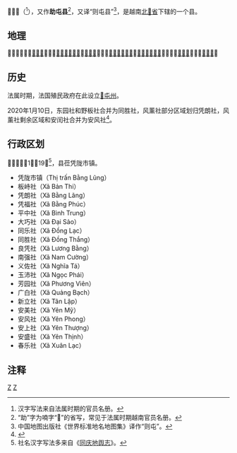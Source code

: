 {{全局僻字|𣷭|左“氵”右“彼”}}
{{全局僻字|𠀧|左「巴」右「三」}}
{{全局僻字|𣴓|氵件}}
{{全局僻字|𢄂|上“助”下“市”}}

{{Infobox Settlement
|name                   = 𢄂屯县
|settlement_type        = 县
|official_name          = 
|other_name             = 
|native_name            = {{lang|vi|Huyện Chợ Đồn}}
|nickname               = 
|motto                  = 
|image_skyline          = Thitranbanglung.jpg
|imagesize              = 
|image_caption          = 
|image_flag             = 
|flag_size              = 
|image_seal             = 
|seal_size              = 
|image_shield           = 
|shield_size            = 
|image_blank_emblem     = 
|blank_emblem_size      = 
|image_map              = {{Infobox mapframe|frame-width=250|zoom=10}}
|mapsize                = 
|map_caption            = 
|image_map1             = 
|mapsize1               = 
|map_caption1           = 
|pushpin_map            = Vietnam
|pushpin_label_position = bottom
|pushpin_map_caption    = 
|pushpin_map1           = 
|pushpin_label_position1= 
|pushpin_map_caption1   = 
|subdivision_type       = 国家
|subdivision_name       = {{flag|Vietnam}}
|subdivision_type1      = [[越南行政区划|省]]
|subdivision_name1      = [[北𣴓省|北𣴓省]]
|subdivision_type2      = 行政区划
|subdivision_name2      = 1市镇19社
|subdivision_type3      = 
|subdivision_name3      = 
|seat_type              = 县莅
|seat                   = {{link-vi|凭陇市镇|Bằng Lũng}}
|government_type        = 
|leader_title           = 
|leader_name            = 
|leader_title1          = 
|leader_name1           = 
|established_title      = 
|established_date       = 
|area_magnitude         = 
|unit_pref              = 
|area_footnotes         = 
|area_total_km2         = 912
|area_land_km2          = 
|area_water_km2         = 
|area_water_percent     = 
|area_urban_km2         = 
|area_metro_km2         = 
|population_as_of       = 2019年
|population_footnotes   = 
|population_note        = 
|population_total       = 49554
|population_density_km2 = auto
|population_metro             = 
|population_density_metro_km2 = 
|population_urban             = 
|population_density_urban_km2 = 
|timezone               = [[越南标准时间|越南标准时间]]
|utc_offset             = +7
|elevation_footnotes    = 
|elevation_m            = 
|coor_type              = 
|coordinates            = 
|postal_code_type       = 
|postal_code            = 
|area_code              = 
|website                = [http://chodon.backan.gov.vn 𢄂屯县电子信息门户网站]
|footnotes              = 
}}
'''𢄂屯县'''（{{vie|v='''Huyện Chợ Đồn'''|hn=縣𢄂屯}}<ref>汉字写法来自法属时期的官员名册。</ref>），又作'''助屯县'''<ref>“助”字为喃字“𢄂”的省写，常见于法属时期越南官员名册。</ref>，又译“则屯县”<ref>中国地图出版社《世界标准地名地图集》译作“则屯”。</ref>，是越南[[北𣴓省|北𣴓省]]下辖的一个县。

==地理==
𢄂屯县东北接[[𠀧𣷭县|𠀧𣷭县]]；西接[[宣光省|宣光省]][[那𧯄县|那𧯄县]]和[[霑化县_(越南)|霑化县]]；南接[[宣光省|宣光省]][[安山县|安山县]]和[[太原省|太原省]][[定化县|定化县]]；东南接[[𢄂买县_(北𣴓省)|𢄂买县]]；东接[[白通县|白通县]]。

==历史==
法属时期，法国殖民政府在此设立[[𢄂屯州|𢄂屯州]]。

2020年1月10日，东园社和野板社合并为同胜社，风薰社部分区域划归凭朗社，风薰社剩余区域和安闰社合并为安风社<ref>{{Cite web |url=http://vanban.chinhphu.vn/portal/page/portal/chinhphu/hethongvanban?mode=detail&document_id=199006 |title=Nghị quyết số 855/NQ-UBTVQH14 của ỦY BAN THƯỜNG VỤ QUỐC HỘI : Về việc sắp xếp các đơn vị hành chính cấp xã thuộc tỉnh Bắc Kạn |accessdate=2020-02-05 |archive-date=2020-05-22 |archive-url=https://web.archive.org/web/20200522053647/http://vanban.chinhphu.vn/portal/page/portal/chinhphu/hethongvanban?mode=detail&document_id=199006 |dead-url=no }}</ref>。

==行政区划==
𢄂屯县下辖1市镇19社<ref>社名汉字写法多来自《[[同庆地舆志|同庆地舆志]]》。</ref>，县莅凭陇市镇。
*凭陇市镇（Thị trấn Bằng Lũng）
*板峙社（Xã Bản Thi）
*凭朗社（Xã Bằng Lãng）
*凭福社（Xã Bằng Phúc）
*平中社（Xã Bình Trung）
*大巧社（Xã Đại Sảo）
*同乐社（Xã Đồng Lạc）
*同胜社（Xã Đồng Thắng）
*良凭社（Xã Lương Bằng）
*南强社（Xã Nam Cường）
*义佐社（Xã Nghĩa Tá）
*玉沛社（Xã Ngọc Phái）
*芳园社（Xã Phương Viên）
*广白社（Xã Quảng Bạch）
*新立社（Xã Tân Lập）
*安美社（Xã Yên Mỹ）
*安风社（Xã Yên Phong）
*安上社（Xã Yên Thượng）
*安盛社（Xã Yên Thịnh）
*春乐社（Xã Xuân Lạc）

==注释==
{{reflist}}

{{北𣴓省行政区划}}
{{越南东北部之县市镇区域划分}}

[[Category:越南县份|Z]]
[[Category:北𣴓省|Z]]